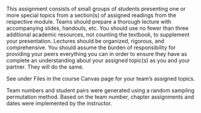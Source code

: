 This assignment consists of small groups of students presenting one or more special topics from a section(s) of assigned readings from the respective module. Teams should prepare a thorough lecture with accompanying slides, handouts, etc. You should use no fewer than three additional academic resources, not counting the textbook, to supplement your presentation. Lectures should be organized, rigorous, and comprehensive. You should assume the burden of responsibility for providing your peers everything you can in order to ensure they have as complete an understanding about your assigned topic(s) as you and your partner. They will do the same. <!-- *A detailed submission template and grading rubric will be provided*. -->

See \texttt{\href{https://bit.ly/2EfvCzF}{Special Topics Presentations}} under Files in the course Canvas page for your team's assigned topics.

Team numbers and student pairs were generated using a random sampling permutation method. Based on the team number, chapter assignments and dates were implemented by the instructor.

\begin{table}[H]
\begin{center}
\caption{Special Topics Team Presentation Dates}
\vspace{3mm}
\begin{tabular}{llll}
\hline
\textbf{Team} & \textbf{Students} & \textbf{Topics} & \textbf{Presentation Date} \\
\hline
\multirow{3}{*}{1} & Stephanie Bermudez & \multirow{2}{*}{Ch. 3} & \multirow{2}{*}{Saturday, October 03, 2020} \\
& Gerard Cortez &  &  \\
& Dena Sempe &  &  \\
\hline
\multirow{3}{*}{2} & Kayla Abshire & \multirow{3}{*}{Ch. 5} & \multirow{3}{*}{Saturday, October 24, 2020} \\
& Deborah Gilbertson &  &  \\
& Erika Gutierrez &  &  \\
\hline
\multirow{3}{*}{3} & Cassandra Chavira & \multirow{3}{*}{Ch. 6} & \multirow{3}{*}{Saturday, November 14, 2020} \\
& Charlotte Conner &  & \\
& Joannie Caraballo-Lopez &  & \\
\hline
\multirow{3}{*}{4} & Terre Evans & \multirow{3}{*}{Ch. 12} & \multirow{3}{*}{Saturday, December 05, 2020} \\
& Erica Hummel &  &  \\
& Tatiana Czarnecki &   & \\
\hline
\end{tabular}
\end{center}
\end{table}